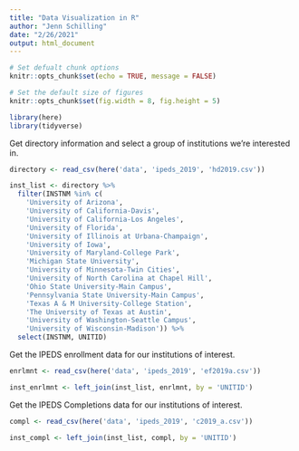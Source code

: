 ```yaml
---
title: "Data Visualization in R"
author: "Jenn Schilling"
date: "2/26/2021"
output: html_document
---
```


```r

# Set defualt chunk options
knitr::opts_chunk$set(echo = TRUE, message = FALSE) 

# Set the default size of figures
knitr::opts_chunk$set(fig.width = 8, fig.height = 5)  

library(here)
library(tidyverse)

```


Get directory information and select a group of institutions we're interested in.

```r

directory <- read_csv(here('data', 'ipeds_2019', 'hd2019.csv'))

inst_list <- directory %>%
  filter(INSTNM %in% c(
    'University of Arizona',
    'University of California-Davis',
    'University of California-Los Angeles',
    'University of Florida',
    'University of Illinois at Urbana-Champaign',
    'University of Iowa',
    'University of Maryland-College Park',
    'Michigan State University',
    'University of Minnesota-Twin Cities',
    'University of North Carolina at Chapel Hill',
    'Ohio State University-Main Campus',
    'Pennsylvania State University-Main Campus',
    'Texas A & M University-College Station',
    'The University of Texas at Austin',
    'University of Washington-Seattle Campus',
    'University of Wisconsin-Madison')) %>% 
  select(INSTNM, UNITID)

```


Get the IPEDS enrollment data for our institutions of interest.

```r

enrlmnt <- read_csv(here('data', 'ipeds_2019', 'ef2019a.csv'))

inst_enrlmnt <- left_join(inst_list, enrlmnt, by = 'UNITID')

```


Get the IPEDS Completions data for our institutions of interest.

```r

compl <- read_csv(here('data', 'ipeds_2019', 'c2019_a.csv'))

inst_compl <- left_join(inst_list, compl, by = 'UNITID')

```

